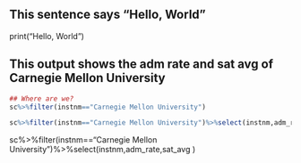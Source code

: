 ## This sentence says "Hello, World"
print("Hello, World")


## This output shows the adm rate and sat avg of Carnegie Mellon University
```r
## Where are we?
sc%>%filter(instnm=="Carnegie Mellon University")

sc%>%filter(instnm=="Carnegie Mellon University")%>%select(instnm,adm_rate,sat_avg )
```




sc%>%filter(instnm=="Carnegie Mellon University")%>%select(instnm,adm_rate,sat_avg )